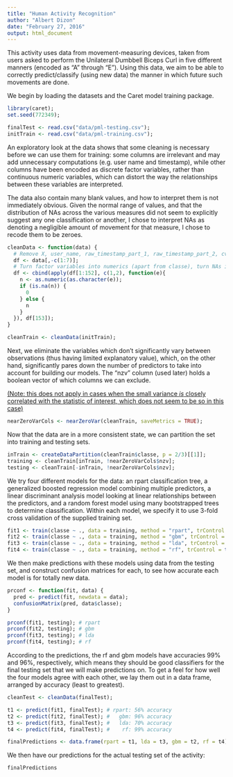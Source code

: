 ```yaml
---
title: "Human Activity Recognition"
author: "Albert Dizon"
date: "February 27, 2016"
output: html_document
---
```


This activity uses data from movement-measuring devices, taken from users asked to perform the Unilateral Dumbbell Biceps Curl in five different manners (encoded as "A" through "E"). Using this data, we aim to be able to correctly predict/classify (using new data) the manner in which future such movements are done.  

We begin by loading the datasets and the Caret model training package.

```r
library(caret);
set.seed(772349);

finalTest <- read.csv("data/pml-testing.csv");
initTrain <- read.csv("data/pml-training.csv");
```

An exploratory look at the data shows that some cleaning is necessary before we can use them for training: some columns are irrelevant and may add unnecessary computations (e.g. user name and timestamp), while other columns have been encoded as discrete factor variables, rather than continuous numeric variables, which can distort the way the relationships between these variables are interpreted.

The data also contain many blank values, and how to interpret them is not immediately obvious. Given the normal range of values, and that the distribution of NAs across the various measures did not seem to explicitly suggest any one classification or another, I chose to interpret NAs as denoting a negligible amount of movement for that measure, I chose to recode them to be zeroes.

``` r
cleanData <- function(data) {
  # Remove X, user_name, raw_timestamp_part_1, raw_timestamp_part_2, cvtd_timestamp, new_window, num_window
  df <- data[,-c(1:7)];
  # Turn factor variables into numerics (apart from classe), turn NAs into 0s.
  df <- cbind(apply(df[1:152], c(1,2), function(e){
    n <- as.numeric(as.character(e));
    if (is.na(n)) {
      0
    } else {
      n
    }
  }), df[153]);
}

cleanTrain <- cleanData(initTrain);
```

Next, we eliminate the variables which don't significantly vary between observations (thus having limited explanatory value), which, on the other hand, significantly pares down the number of predictors to take into account for building our models. The "nzv" column (used later) holds a boolean vector of which columns we can exclude.

[(Note: this does not apply in cases when the small variance *is* closely correlated with the statistic of interest, which does not seem to be so in this case)](http://www.r-bloggers.com/near-zero-variance-predictors-should-we-remove-them/)

``` r
nearZeroVarCols <- nearZeroVar(cleanTrain, saveMetrics = TRUE);
```

Now that the data are in a more consistent state, we can partition the set into training and testing sets.

``` r
inTrain <- createDataPartition(cleanTrain$classe, p = 2/3)[[1]];
training <- cleanTrain[inTrain, !nearZeroVarCols$nzv];
testing <- cleanTrain[-inTrain, !nearZeroVarCols$nzv];
```

We try four different models for the data: an rpart classification tree, a generalized boosted regression model combining multiple predictors, a linear discriminant analysis model looking at linear relationships between the predictors, and a random forest model using many bootstrapped trees to determine classification. Within each model, we specify it to use 3-fold cross validation of the supplied training set.

```r
fit1 <- train(classe ~ ., data = training, method = "rpart", trControl = trainControl(method = "cv", number = 3));
fit2 <- train(classe ~ ., data = training, method = "gbm", trControl = trainControl(method = "cv", number = 3), verbose = FALSE); # gbm tends to print a lot of messages
fit3 <- train(classe ~ ., data = training, method = "lda", trControl = trainControl(method = "cv", number = 3));
fit4 <- train(classe ~ ., data = training, method = "rf", trControl = trainControl(method = "cv", number = 3));
```

We then make predictions with these models using data from the testing set, and construct confusion matrices for each, to see how accurate each model is for totally new data.

``` r
prconf <- function(fit, data) {
  pred <- predict(fit, newdata = data);
  confusionMatrix(pred, data$classe);
}

prconf(fit1, testing); # rpart
prconf(fit2, testing); # gbm
prconf(fit3, testing); # lda
prconf(fit4, testing); # rf

```

According to the predictions, the rf and gbm models have accuracies 99% and 96%, respectively, which means they should be good classifiers for the final testing set that we will make predictions on. To get a feel for how well the four models agree with each other, we lay them out in a data frame, arranged by accuracy (least to greatest).

``` r

cleanTest <- cleanData(finalTest);

t1 <- predict(fit1, finalTest); # rpart: 56% accuracy
t2 <- predict(fit2, finalTest); #   gbm: 96% accuracy
t3 <- predict(fit3, finalTest); #   lda: 70% accuracy
t4 <- predict(fit4, finalTest); #    rf: 99% accuracy

finalPredictions <- data.frame(rpart = t1, lda = t3, gbm = t2, rf = t4);
```

We then have our predictions for the actual testing set of the activity:

``` r
finalPredictions
```